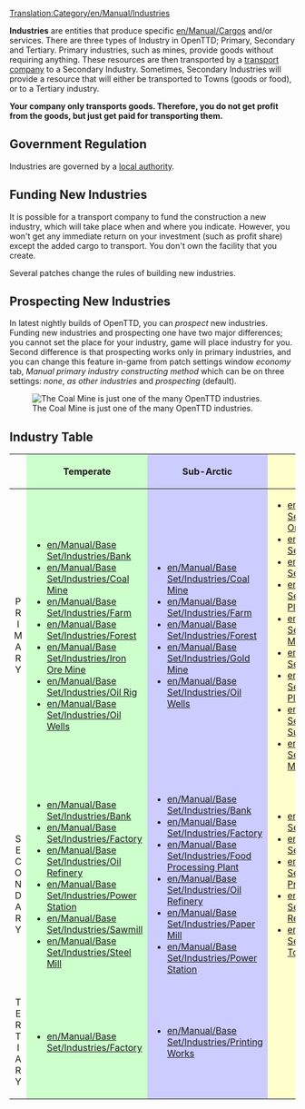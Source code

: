 [[Translation:Category/en/Manual/Industries]]
{{en/Manual/Navigation}}

'''Industries''' are entities that produce specific [[en/Manual/Cargo]]s and/or services. There are three types of Industry in OpenTTD; Primary, Secondary and Tertiary. Primary industries, such as mines, provide goods without requiring anything. These resources are then transported by a [[en/Manual/Transport company|transport company]] to a Secondary Industry. Sometimes, Secondary Industries will provide a resource that will either be transported to Towns (goods or food), or to a Tertiary industry. 

'''Your company only transports goods. Therefore, you do not get profit from the goods, but just get paid for transporting them.'''

==Government Regulation==
Industries are governed by a [[en/Manual/Local authority|local authority]].

==Funding New Industries==
It is possible for a transport company to fund the construction a new industry, which will take place when and where you indicate. However, you won't get any immediate return on your investment (such as profit share) except the added cargo to transport. You don't own the facility that you create. 

Several patches change the rules of building new industries.

{{en/Todo|Link the patches}}

==Prospecting New Industries==
{{en/Nightly}}
In latest nightly builds of OpenTTD, you can ''prospect'' new industries. Funding new industries and prospecting one have two major differences; you cannot set the place for your industry, game will place industry for you. Second difference is that prospecting works only in primary industries, and you can change this feature in-game from patch settings window ''economy'' tab, ''Manual primary industry constructing method'' which can be on three settings: ''none'', ''as other industries'' and ''prospecting'' (default).

[[File:en/Manual/Base Set/Industries/Coalmine.png|center|frame|The Coal Mine is just one of the many OpenTTD industries.]]

{{en/-}}

==Industry Table==
{|
|-
!
!style="background: #ccffcc"|Temperate
!style="background: #ccccff"|Sub-Arctic
!style="background: #ffffcc"|Tropical
!style="background: #ff9999"|Toyland
|-
|align="center"|P<br />R<br />I<br />M<br />A<br />R<br />Y
|style="background: #ccffcc"|
* [[en/Manual/Base Set/Industries/Bank]]
* [[en/Manual/Base Set/Industries/Coal Mine]]
* [[en/Manual/Base Set/Industries/Farm]]
* [[en/Manual/Base Set/Industries/Forest]]
* [[en/Manual/Base Set/Industries/Iron Ore Mine]]
* [[en/Manual/Base Set/Industries/Oil Rig]]
* [[en/Manual/Base Set/Industries/Oil Wells]]
|style="background: #ccccff"|
* [[en/Manual/Base Set/Industries/Coal Mine]]
* [[en/Manual/Base Set/Industries/Farm]]
* [[en/Manual/Base Set/Industries/Forest]]
* [[en/Manual/Base Set/Industries/Gold Mine]]
* [[en/Manual/Base Set/Industries/Oil Wells]]
|style="background: #ffffcc"|
* [[en/Manual/Base Set/Industries/Copper Ore Mine]]
* [[en/Manual/Base Set/Industries/Factory]]
* [[en/Manual/Base Set/Industries/Farm]]
* [[en/Manual/Base Set/Industries/Fruit Plantation]]
* [[en/Manual/Base Set/Industries/Lumber Mill]]
* [[en/Manual/Base Set/Industries/Oil Wells]]
* [[en/Manual/Base Set/Industries/Rubber Plantation]]
* [[en/Manual/Base Set/Industries/Water Supply]]
* [[en/Manual/Base Set/Industries/Diamond Mine]]
|style="background: #ff9999"|
* [[en/Manual/Base Set/Industries/Candyfloss Forest]]
* [[en/Manual/Base Set/Industries/Battery Farm]]
* [[en/Manual/Base Set/Industries/Cola Wells]]
* [[en/Manual/Base Set/Industries/Plastic Fountains]]
* [[en/Manual/Base Set/Industries/Bubble Generator]]
* [[en/Manual/Base Set/Industries/Toffee Quarry]]
* [[en/Manual/Base Set/Industries/Sugar Mine]]
|-
|align="center"|S<br />E<br />C<br />O<br />N<br />D<br />A<br />R<br />Y
|style="background: #ccffcc"|
* [[en/Manual/Base Set/Industries/Bank]]
* [[en/Manual/Base Set/Industries/Factory]]
* [[en/Manual/Base Set/Industries/Oil Refinery]]
* [[en/Manual/Base Set/Industries/Power Station]]
* [[en/Manual/Base Set/Industries/Sawmill]]
* [[en/Manual/Base Set/Industries/Steel Mill]]
|style="background: #ccccff"|
* [[en/Manual/Base Set/Industries/Bank]]
* [[en/Manual/Base Set/Industries/Factory]]
* [[en/Manual/Base Set/Industries/Food Processing Plant]]
* [[en/Manual/Base Set/Industries/Oil Refinery]]
* [[en/Manual/Base Set/Industries/Paper Mill]]
* [[en/Manual/Base Set/Industries/Power Station]]
|style="background: #ffffcc"|
* [[en/Manual/Base Set/Industries/Bank]]
* [[en/Manual/Base Set/Industries/Factory]]
* [[en/Manual/Base Set/Industries/Food Processing Plant]]
* [[en/Manual/Base Set/Industries/Oil Refinery]]
* [[en/Manual/Base Set/Industries/Water Tower]]
|style="background: #ff9999"|
* [[en/Manual/Base Set/Industries/Sweet Factory]]
* [[en/Manual/Base Set/Industries/Toy Factory]]
* [[en/Manual/Base Set/Industries/Fizzy Drink Factory]]
|-
|align="center"|T<br />E<br />R<br />T<br />I<br />A<br />R<br />Y
|style="background: #ccffcc"|
* [[en/Manual/Base Set/Industries/Factory]]
|style="background: #ccccff"|
* [[en/Manual/Base Set/Industries/Printing Works]]
|style="background: #ffffcc"|
|style="background: #ff9999"|
* [[en/Manual/Base Set/Industries/Toy Shop]]
|}